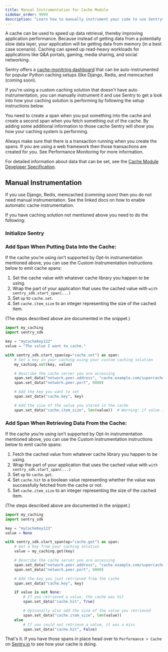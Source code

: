 ```yaml
---
title: Manual Instrumentation for Cache Module
sidebar_order: 9999
description: "Learn how to manually instrument your code to use Sentrys Cache module. "
---
```

A cache can be used to speed up data retrieval, thereby improving application performance. Because instead of getting data from a potentially slow data layer, your application will be getting data from memory (in a best case scenario). Caching can speed up read-heavy workloads for applications like Q&A portals, gaming, media sharing, and social networking. 

Sentry offers a [cache-monitring dashboard](https://sentry.io/orgredirect/organizations/:orgslug/performance/cache/) that can be auto-instrumented for popular Python caching setups (like <PlatformLink to="/integrations/django/">Django</PlatformLink>, <PlatformLink to="/integrations/redis/">Redis</PlatformLink>, and memcached (coming soon). 

If you're using a custom caching solution that doesn't have auto instrumentation, you can manually instrument it and use Sentry to get a look into how your caching solution is performing by following the setup instructions below.

You need to create a span when you put something into the cache and create a second span when you fetch something out of the cache. By adding some additional information to those cache Sentry will show you how your caching system is performing.

Always make sure that there is a transaction running when you create the spans. If you are using a web framework then those transactions are created for you. See <PlatformLink to="/performance/">Performance Monitoring</PlatformLink> for more information.

For detailed information about data that can be set, see the [Cache Module Developer Specification](https://develop.sentry.dev/sdk/performance/modules/cache/).

## Manual Instrumentation

If you use <PlatformLink to="/integrations/django/">Django</PlatformLink>, <PlatformLink to="/integrations/redis/">Redis</PlatformLink>,  memcached *(comming soon)* then you do not need manual instrumentation. See the linked docs on how to enable automatic cache instrumentation.

If you have caching solution not mentioned above you need to do the following:

### Initialize Sentry

<PlatformContent includePath="getting-started-config" />

### Add Span When Putting Data Into the Cache:

If the cache you’re using isn’t supported by Opt-In instrumentation mentioned above, you can use the <PlatformLink to="/performance/instrumentation/custom-instrumentation/">Custom Instrumentation</PlatformLink> instructions below to emit cache spans:

1. Set the cache value with whatever cache library you happen to be using.
2. Wrap the part of your application that uses the cached value with  `with sentry_sdk.start_span(...)`
3. Set `op` to `cache.set`.
4. Set `cache.item_size` to an integer representing the size of the cached item.

(The steps described above are documented in the snippet.)

```python
import my_caching
import sentry_sdk

key = "myCacheKey123"
value = "The value I want to cache."

with sentry_sdk.start_span(op="cache.set") as span:
    # Set a key in your caching using your custom caching solution
    my_caching.set(key, value)

    # Describe the cache server you are accessing
    span.set_data("network.peer.address", "cache.example.com/supercache")
    span.set_data("network.peer.port", 9000)

    # Add the key you want to set
    span.set_data("cache.key", key)

    # Add the size of the value you stored in the cache
    span.set_data("cache.item_size", len(value))  # Warning: if value is very big this could use lots of memory
```


### Add Span When Retrieving Data From the Cache:

If the cache you’re using isn’t supported by Opt-In instrumentation mentioned above, you can use the <PlatformLink to="/performance/instrumentation/custom-instrumentation/">Custom Instrumentation</PlatformLink> instructions below to emit cache spans:

1. Fetch the cached value from whatever cache library you happen to be using.
2. Wrap the part of your application that uses the cached value with  `with sentry_sdk.start_span(...)`
3. Set `op` to `cache.get`.
4. Set `cache.hit` to a boolean value representing whether the value was successfully fetched from the cache or not.
5. Set `cache.item_size` to an integer representing the size of the cached item.

(The steps described above are documented in the snippet.)

```python
import my_caching
import sentry_sdk

key = "myCacheKey123"
value = None

with sentry_sdk.start_span(op="cache.get") as span:
    # Get a key from your caching solution
    value = my_caching.get(key)

    # Describe the cache server you are accessing
    span.set_data("network.peer.address", "cache.example.com/supercache")
    span.set_data("network.peer.port", 9000)

    # Add the key you just retrieved from the cache
    span.set_data("cache.key", key)

    if value is not None:
        # If you retrieved a value, the cache was hit
        span.set_data("cache.hit", True)

        # Optionally also add the size of the value you retrieved
        span.set_data("cache.item_size", len(value))
    else
        # If you could not retrieve a value, it was a miss
        span.set_data("cache.hit", False)
```

That's it. If you have those spans in place head over to `Performance > Cache` on [Sentry.io](https://sentry.io) to see how your cache is doing.
